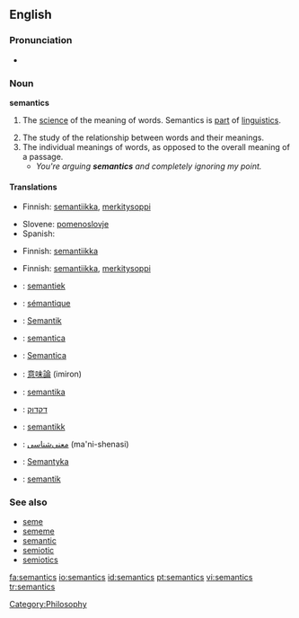 ==English==

===Pronunciation===
*{{IPA|/sɪˈmæntɪks/}}

===Noun===
'''semantics'''  <!--plural only, right? Yes-Wonderfool-->

# {{linguistics}} The [[science]] of the meaning of words. Semantics is [[part]] of [[linguistics]].
# The study of the relationship between words and their meanings.
# The individual meanings of words, as opposed to the overall meaning of a passage.
#* ''You're arguing '''semantics''' and completely ignoring my point.''

====Translations====
{{trans-top|the science of the meaning of words}}
*Finnish: [[semantiikka]], [[merkitysoppi]]
{{trans-mid}}
*Slovene: [[pomenoslovje]] {{n}}
*Spanish: {{t|es|semántica|f}}
{{trans-bottom}}

{{trans-top|individual meanings of words}}
*Finnish: [[semantiikka]]
{{trans-mid}}
{{trans-bottom}}

{{trans-top|study of the relationship between words and their meanings}}
*Finnish: [[semantiikka]], [[merkitysoppi]]
{{trans-mid}}
{{trans-bottom}}

{{checktrans-top}}
*{{ttbc|Dutch}}: [[semantiek]] {{f}}
*{{ttbc|French}}: [[sémantique]] {{f}}
*{{ttbc|German}}: [[Semantik]] {{f}}
*{{ttbc|Interlingua}}: [[semantica]]
*{{ttbc|Italian}}: [[Semantica]] {{f}}
*{{ttbc|Japanese}}: [[意味論]] (imiron)
*{{ttbc|Lithuanian}}: [[semantika]] {{f}}
*{{ttbc|Hebrew}}: [[דקדוק]]
*{{ttbc|Norwegian}}: [[semantikk]] {{c}}
*{{ttbc|Persian}}: [[معنی‌شناسی]] (ma'ni-shenasi)
*{{ttbc|Polish}}: [[Semantyka]] {{f}}
*{{ttbc|Swedish}}: [[semantik]] {{c}}
{{trans-bottom}}

===See also===
{{wikipedia}}
*[[seme]]
*[[sememe]]
*[[semantic]]
*[[semiotic]]
*[[semiotics]]

[[Category:Philosophy]]

[[fa:semantics]]
[[io:semantics]]
[[id:semantics]]
[[pt:semantics]]
[[vi:semantics]]
[[tr:semantics]]